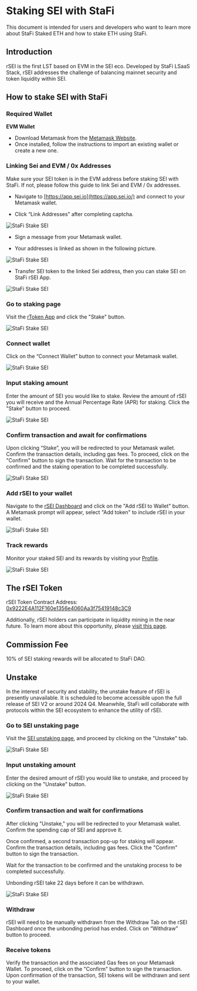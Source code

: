 # Staking SEI with StaFi

This document is intended for users and developers who want to learn more about StaFi Staked ETH and how to stake ETH using StaFi.


## Introduction

rSEI is the first LST based on EVM in the SEI eco. Developed by StaFi LSaaS Stack, rSEI addresses the challenge of balancing mainnet security and token liquidity within SEI.

## How to stake SEI with StaFi

### Required Wallet

**EVM Wallet**

- Download Metamask from the [Metamask Website](https://metamask.io/).
- Once installed, follow the instructions to import an existing wallet or create a new one.

### Linking Sei and EVM / 0x Addresses

Make sure your SEI token is in the EVM address before staking SEI with StaFi. If not, please follow this guide to link Sei and EVM / 0x addresses.

- Navigate to [https://app.sei.io](https://app.sei.io/) and connect to your Metamask wallet.

- Click “Link Addresses” after completing captcha.

![StaFi Stake SEI](/image/linksei.png)

- Sign a message from your Metamask wallet.

- Your addresses is linked as shown in the following picture.

![StaFi Stake SEI](/image/linksei_2.png)

- Transfer SEI token to the linked Sei address, then you can stake SEI on StaFi rSEI App.

![StaFi Stake SEI](/image/linksei_3.png)

<Steps>

### Go to staking page

Visit the [rToken App](https://app.stafi.io/gallery/all) and click the "Stake" button.

![StaFi Stake SEI](/image/stakesei_1.png)

### Connect wallet

Click on the “Connect Wallet” button to connect your Metamask wallet.

![StaFi Stake SEI](/image/stakesei_2.png)

### Input staking amount

Enter the amount of SEI you would like to stake. Review the amount of rSEI you will receive and the Annual Percentage Rate (APR) for staking. Click the "Stake" button to proceed.

![StaFi Stake SEI](/image/stakesei_3.png)

### Confirm transaction and await for confirmations

Upon clicking “Stake”, you will be redirected to your Metamask wallet. Confirm the transaction details, including gas fees. To proceed, click on the "Confirm" button to sign the transaction. Wait for the transaction to be confirmed and the staking operation to be completed successfully.

![StaFi Stake SEI](/image/stakesei_4.png)

### Add rSEI to your wallet

Navigate to the [rSEI Dashboard](http://app.stafi.io/gallery/evm/SEI/?net=SEI) and click on the "Add rSEI to Wallet" button. A Metamask prompt will appear, select "Add token" to include rSEI in your wallet.

![StaFi Stake SEI](/image/stakesei_5.png)

### Track rewards

Monitor your staked SEI and its rewards by visiting your [Profile](https://app.stafi.io/profile/evm?net=ERC20).

![StaFi Stake SEI](/image/stakesei_6.png)

</Steps>

## The rSEI Token

rSEI Token Contract Address: [0x9222E4A112F160e1356e4060Aa3f75419148c3C9](https://seitrace.com/address/0x9222E4A112F160e1356e4060Aa3f75419148c3C9)

Additionally, rSEI holders can participate in liquidity mining in the near future. To learn more about this opportunity, please [visit this page](https://app.stafi.io/pool/all/).

## Commission Fee

10% of SEI staking rewards will be allocated to StaFi DAO.

## Unstake

<Callout type="warning" emoji="🚧">
In the interest of security and stability, the unstake feature of rSEI is presently unavailable. It is scheduled to become accessible upon the full release of SEI V2 or around 2024 Q4. Meanwhile, StaFi will collaborate with protocols within the SEI ecosystem to enhance the utility of rSEI.
</Callout>

<Steps>

### Go to SEI unstaking page

Visit the [SEI unstaking page](https://app.stafi.io/gallery/evm/SEI/?net=SEI&tab=unstake), and proceed by clicking on the "Unstake" tab.

![StaFi Stake SEI](/image/unstakesei_1.png)

### Input unstaking amount

Enter the desired amount of rSEI you would like to unstake, and proceed by clicking on the "Unstake" button.

![StaFi Stake SEI](/image/unstakesei_2.png)

### Confirm transaction and wait for confirmations

After clicking "Unstake," you will be redirected to your Metamask wallet. Confirm the spending cap of SEI and approve it.

Once confirmed, a second transaction pop-up for staking will appear. Confirm the transaction details, including gas fees. Click the "Confirm" button to sign the transaction.

Wait for the transaction to be confirmed and the unstaking process to be completed successfully.

<Callout type="warning" emoji="🚧">
Unbonding rSEI take 22 days before it can be withdrawn.
</Callout>

![StaFi Stake SEI](/image/unstakesei_3.png)

### Withdraw

rSEI will need to be manually withdrawn from the Withdraw Tab on the rSEI Dashboard once the unbonding period has ended. Click on “Withdraw” button to proceed.

### Receive tokens

Verify the transaction and the associated Gas fees on your Metamask Wallet. To proceed, click on the "Confirm" button to sign the transaction. Upon confirmation of the transaction, SEI tokens will be withdrawn and sent to your wallet.

</Steps>
